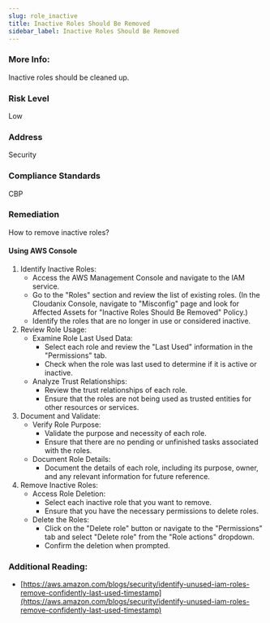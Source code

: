 ```yaml
---
slug: role_inactive
title: Inactive Roles Should Be Removed
sidebar_label: Inactive Roles Should Be Removed
---
```


### More Info:

Inactive roles should be cleaned up.

### Risk Level

Low

### Address

Security

### Compliance Standards

CBP

### Remediation

How to remove inactive roles?

#### Using AWS Console

1. Identify Inactive Roles:
   - Access the AWS Management Console and navigate to the IAM service.
   - Go to the "Roles" section and review the list of existing roles.
     (In the Cloudanix Console, navigate to "Misconfig" page and look for Affected Assets for "Inactive Roles Should Be Removed" Policy.)
   - Identify the roles that are no longer in use or considered inactive.
2. Review Role Usage:
   - Examine Role Last Used Data:
     - Select each role and review the "Last Used" information in the "Permissions" tab.
     - Check when the role was last used to determine if it is active or inactive.
   - Analyze Trust Relationships:
     - Review the trust relationships of each role.
     - Ensure that the roles are not being used as trusted entities for other resources or services.
3. Document and Validate:
   - Verify Role Purpose:
     - Validate the purpose and necessity of each role.
     - Ensure that there are no pending or unfinished tasks associated with the roles.
   - Document Role Details:
     - Document the details of each role, including its purpose, owner, and any relevant information for future reference.
4. Remove Inactive Roles:
   - Access Role Deletion:
     - Select each inactive role that you want to remove.
     - Ensure that you have the necessary permissions to delete roles.
   - Delete the Roles:
     - Click on the "Delete role" button or navigate to the "Permissions" tab and select "Delete role" from the "Role actions" dropdown.
     - Confirm the deletion when prompted.

### Additional Reading:

- [https://aws.amazon.com/blogs/security/identify-unused-iam-roles-remove-confidently-last-used-timestamp](https://aws.amazon.com/blogs/security/identify-unused-iam-roles-remove-confidently-last-used-timestamp) 

